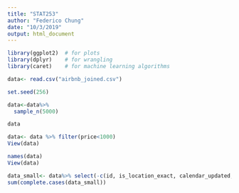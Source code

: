 ```yaml
---
title: "STAT253"
author: "Federico Chung"
date: "10/3/2019"
output: html_document
---
```


```r
library(ggplot2)  # for plots
library(dplyr)    # for wrangling
library(caret)    # for machine learning algorithms
```


```r
data<- read.csv("airbnb_joined.csv")

```

```r
set.seed(256)

data<-data%>%
  sample_n(5000)

data

data<- data %>% filter(price<1000)
View(data)
```


```r
names(data)
View(data)
```

```r
data_small<- data%>% select(-c(id, is_location_exact, calendar_updated, latitude, longitude))
sum(complete.cases(data_small))
```

